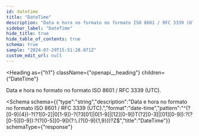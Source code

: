 ```yaml
---
id: datetime
title: "DateTime"
description: "Data e hora no formato no formato ISO 8601 / RFC 3339 (UTC)."
sidebar_label: "DateTime"
hide_title: true
hide_table_of_contents: true
schema: true
sample: "2024-07-29T15:51:28.071Z"
custom_edit_url: null
---
```



<Heading
  as={"h1"}
  className={"openapi__heading"}
  children={"DateTime"}
>
</Heading>



Data e hora no formato no formato ISO 8601 / RFC 3339 (UTC).

<Schema
  schema={{"type":"string","description":"Data e hora no formato no formato ISO 8601 / RFC 3339 (UTC).","format":"date-time","pattern":"^(?<year>[0-9]{4})-?(?<month>1[0-2]|0[1-9])-?(?<day>3[01]|0[1-9]|[12][0-9])T(?<hour>2[0-3]|[01][0-9]):?(?<minute>[0-5][0-9]):?(?<second>[0-5][0-9])(?:\\.(?<fraction>[0-9]{1,9}))?Z$","title":"DateTime"}}
  schemaType={"response"}
>
  
</Schema>
